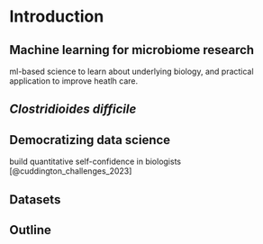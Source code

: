 # Introduction

## Machine learning for microbiome research

ml-based science to learn about underlying biology, and practical application to
improve heatlh care.

## _Clostridioides difficile_

## Democratizing data science

build quantitative self-confidence in biologists [@cuddington_challenges_2023]

## Datasets

## Outline

